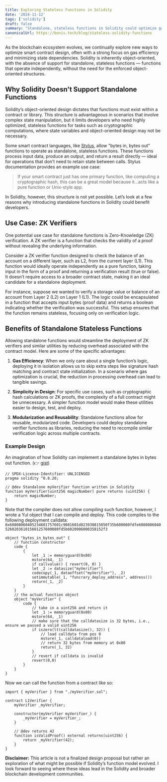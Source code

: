```yaml
---
title: Exploring Stateless Functions in Solidity
date: '2024-11-12'
tags: ['solidity']
draft: false
summary: "Standalone, stateless functions in Solidity could optimize gas costs and modularity, particularly for ZK verifiers and cryptographic computations."
canonicalUrl: https://bonis.tech/blog/stateless-solidity-functions
---
```


As the blockchain ecosystem evolves, we continually explore new ways to optimize smart contract design, often with a strong focus on gas efficiency and minimizing state dependencies. Solidity is inherently object-oriented, with the absence of support for standalone, stateless functions — functions that operate independently, without the need for the enforced object-oriented structures.

## Why Solidity Doesn't Support Standalone Functions

Solidity’s object-oriented design dictates that functions must exist within a contract or library. This structure is advantageous in scenarios that involve complex state manipulation, but it limits developers who need highly optimized, stateless functions for tasks such as cryptographic computations, where state variables and object-oriented design may not be necessary.

Some smart contract languages, like [Stylus](https://docs.arbitrum.io/stylus-by-example/bytes_in_bytes_out), allow "bytes in, bytes out" functions to operate as standalone, stateless functions. These functions process input data, produce an output, and return a result directly — ideal for operations that don’t need to retain state between calls. Stylus documentation provides an example use case:

> If your smart contract just has one primary function, like computing a cryptographic hash, this can be a great model because it…acts like a pure function or Unix-style app.

In Solidity, however, this structure is not yet possible. Let’s look at a few reasons why introducing standalone functions in Solidity could benefit developers.

## Use Case: ZK Verifiers

One potential use case for standalone functions is Zero-Knowledge (ZK) verification. A ZK verifier is a function that checks the validity of a proof without revealing the underlying information.

Consider a ZK verifier function designed to check the balance of an account on a different layer, such as L2, from the current layer (L1). This function would ideally operate independently as a pure function, taking input in the form of a proof and returning a verification result (true or false). It doesn’t require access to a broader contract state, making it an ideal candidate for a standalone deployment.

For instance, suppose we wanted to verify a storage value or balance of an account from Layer 2 (L2) on Layer 1 (L1). The logic could be encapsulated in a function that accepts input bytes (proof data) and returns a boolean indicating whether the verification was successful. This setup ensures that the function remains stateless, focusing only on verification logic.

## Benefits of Standalone Stateless Functions

Allowing standalone functions would streamline the deployment of ZK verifiers and similar utilities by reducing overhead associated with the contract model. Here are some of the specific advantages:

1. **Gas Efficiency**: When we only care about a single function’s logic, deploying it in isolation allows us to skip extra steps like signature hash matching and contract state initialization. In a scenario where gas optimization is crucial, the reduction in processing overhead can lead to tangible savings.

2. **Simplicity in Design**: For specific use cases, such as cryptographic hash calculations or ZK proofs, the complexity of a full contract might be unnecessary. A simpler function model would make these utilities easier to design, test, and deploy.

3. **Modularization and Reusability**: Standalone functions allow for reusable, modularized code. Developers could deploy standalone verifier functions as libraries, reducing the need to recompile similar verification logic across multiple contracts.

### Example Design

An imagination of how Solidity can implement a standalone bytes in bytes out function. (👉 [gist](https://gist.github.com/cre-mer/b6cdd9174dcb0d6f3d4ac0f22911090b))

```myVerifier.sol
// SPDX-License-Identifier: UNLICENSED
pragma solidity ^0.8.20;

// @dev Standalone myVerifier function written in Solidity
function myVerifier(uint256 magicNumber) pure returns (uint256) {
    return magicNumber;
}
```

Note that the compiler does not allow compiling such function, however, I wrote a Yul object that I can compile and deploy. This code compiles to the following deployment calldata: `0x60808060405234601757601c9081601d823930815050f35b600080fdfe6080806040526020361015601257600080fd5b6020906000358152f3`

```myVerifier.yul
object "bytes_in_bytes_out" {
    // function constructor
    code {
        {
            let _1 := memoryguard(0x80)
            mstore(64, _1)
            if callvalue() { revert(0, 0) }
            let _2 := datasize("myVerifier")
            codecopy(_1, dataoffset("myVerifier"), _2)
            setimmutable(_1, "funcrary_deploy_address", address())
            return(_1, _2)
        }
    }
    // the actual function object
    object "myVerifier" {
        code {
            // take in a uint256 and return it
            let _1 := memoryguard(0x80)
            mstore(64, _1)
            // make sure that the calldatasize is 32 bytes, i.e., ensure we passed a valid uint256
            if iszero(lt(calldatasize(), 32)) {
                // load calldata from pos 0
                mstore(_1, calldataload(0))
                // return 32 bytes from memory at 0x80
                return(_1, 32)
            }
            // revert if calldata is invalid
            revert(0,0)
        }
    }
}
```

Now we can call the function from a contract like so:

```L1Verifier.sol
import { myVerifier } from "./myVerifier.sol";

contract L1Verifier {
    myVerifier _myVerifier;

    constructor(myVerifier myVerifier_) {
        _myVerifier = myVerifier_;
    }
    
    // @dev returns 42
    function isValidProof() external returns(uint256) {
        return _myVerifier(42);
    }
}
```

**Disclaimer:** This article is not a finalized design proposal but rather an exploration of what might be possible if Solidity’s function model evolved. I look forward to seeing where these ideas lead in the Solidity and broader blockchain development communities.
